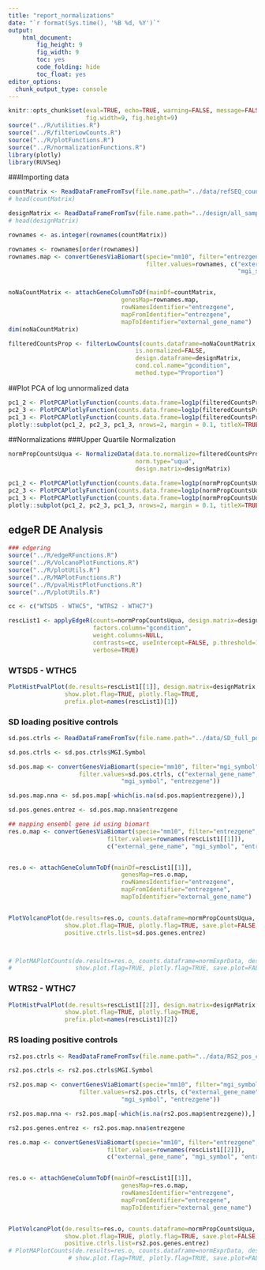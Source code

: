 ```yaml
---
title: "report_normalizations"
date: "`r format(Sys.time(), '%B %d, %Y')`"
output: 
    html_document:
        fig_height: 9
        fig_width: 9
        toc: yes
        code_folding: hide
        toc_float: yes
editor_options: 
  chunk_output_type: console
---
```


```r
knitr::opts_chunk$set(eval=TRUE, echo=TRUE, warning=FALSE, message=FALSE,
                      fig.width=9, fig.height=9)
source("../R/utilities.R")
source("../R/filterLowCounts.R")
source("../R/plotFunctions.R")
source("../R/normalizationFunctions.R")
library(plotly)
library(RUVSeq)
```
###Importing data
```r
countMatrix <- ReadDataFrameFromTsv(file.name.path="../data/refSEQ_countMatrix.txt")
# head(countMatrix)

designMatrix <- ReadDataFrameFromTsv(file.name.path="../design/all_samples_short_names.tsv.csv")
# head(designMatrix)

rownames <- as.integer(rownames(countMatrix))

rownames <- rownames[order(rownames)]
rownames.map <- convertGenesViaBiomart(specie="mm10", filter="entrezgene",
                                       filter.values=rownames, c("external_gene_name",
                                                                 "mgi_symbol", "entrezgene"))


noNaCountMatrix <- attachGeneColumnToDf(mainDf=countMatrix,
                                genesMap=rownames.map,
                                rowNamesIdentifier="entrezgene",
                                mapFromIdentifier="entrezgene",
                                mapToIdentifier="external_gene_name")
dim(noNaCountMatrix)

filteredCountsProp <- filterLowCounts(counts.dataframe=noNaCountMatrix, 
                                    is.normalized=FALSE,
                                    design.dataframe=designMatrix,
                                    cond.col.name="gcondition",
                                    method.type="Proportion")
```


##Plot PCA of log unnormalized data
```r

pc1_2 <- PlotPCAPlotlyFunction(counts.data.frame=log1p(filteredCountsProp), design.matrix=designMatrix, shapeColname="classic", colorColname="gcondition", xPCA="PC1", yPCA="PC2", plotly.flag=TRUE, show.plot.flag=FALSE, prefix.plot="Prop-Un-Norm")
pc2_3 <- PlotPCAPlotlyFunction(counts.data.frame=log1p(filteredCountsProp), design.matrix=designMatrix, shapeColname="classic", colorColname="gcondition", xPCA="PC2", yPCA="PC3", plotly.flag=TRUE, show.plot.flag=FALSE, prefix.plot="Prop-Un-Norm")
pc1_3 <- PlotPCAPlotlyFunction(counts.data.frame=log1p(filteredCountsProp), design.matrix=designMatrix, shapeColname="classic", colorColname="gcondition", xPCA="PC1", yPCA="PC3", plotly.flag=TRUE, show.plot.flag=FALSE, prefix.plot="Prop-Un-Norm")
plotly::subplot(pc1_2, pc2_3, pc1_3, nrows=2, margin = 0.1, titleX=TRUE, titleY=TRUE)
```

##Normalizations
###Upper Quartile Normalization
```r

normPropCountsUqua <- NormalizeData(data.to.normalize=filteredCountsProp, 
                                    norm.type="uqua", 
                                    design.matrix=designMatrix)

pc1_2 <- PlotPCAPlotlyFunction(counts.data.frame=log1p(normPropCountsUqua), design.matrix=designMatrix, shapeColname="classic", colorColname="gcondition", xPCA="PC1", yPCA="PC2", plotly.flag=TRUE, show.plot.flag=FALSE, prefix.plot="UQUA-Norm")
pc2_3 <- PlotPCAPlotlyFunction(counts.data.frame=log1p(normPropCountsUqua), design.matrix=designMatrix, shapeColname="classic", colorColname="gcondition", xPCA="PC2", yPCA="PC3", plotly.flag=TRUE, show.plot.flag=FALSE, prefix.plot="UQUA-Norm")
pc1_3 <- PlotPCAPlotlyFunction(counts.data.frame=log1p(normPropCountsUqua), design.matrix=designMatrix, shapeColname="classic", colorColname="gcondition", xPCA="PC1", yPCA="PC3", plotly.flag=TRUE, show.plot.flag=FALSE, prefix.plot="UQUA-Norm")
plotly::subplot(pc1_2, pc2_3, pc1_3, nrows=2, margin = 0.1, titleX=TRUE, titleY=TRUE)
```

## edgeR DE Analysis
```r
### edgering
source("../R/edgeRFunctions.R")
source("../R/VolcanoPlotFunctions.R")
source("../R/plotUtils.R")
source("../R/MAPlotFunctions.R")
source("../R/pvalHistPlotFunctions.R")
source("../R/plotUtils.R")

cc <- c("WTSD5 - WTHC5", "WTRS2 - WTHC7")

rescList1 <- applyEdgeR(counts=normPropCountsUqua, design.matrix=designMatrix,
                        factors.column="gcondition", 
                        weight.columns=NULL,
                        contrasts=cc, useIntercept=FALSE, p.threshold=1,
                        verbose=TRUE)
```

### WTSD5 - WTHC5
```r
PlotHistPvalPlot(de.results=rescList1[[1]], design.matrix=designMatrix, 
                show.plot.flag=TRUE, plotly.flag=TRUE, 
                prefix.plot=names(rescList1)[1])
```


### SD loading positive controls
```r
sd.pos.ctrls <- ReadDataFrameFromTsv(file.name.path="../data/SD_full_pos_control_genes_BMC_genomics.csv")

sd.pos.ctrls <- sd.pos.ctrls$MGI.Symbol

sd.pos.map <- convertGenesViaBiomart(specie="mm10", filter="mgi_symbol",
                    filter.values=sd.pos.ctrls, c("external_gene_name",
                                "mgi_symbol", "entrezgene"))

sd.pos.map.nna <- sd.pos.map[-which(is.na(sd.pos.map$entrezgene)),]

sd.pos.genes.entrez <- sd.pos.map.nna$entrezgene


```

```r
## mapping ensembl gene id using biomart
res.o.map <- convertGenesViaBiomart(specie="mm10", filter="entrezgene",
                            filter.values=rownames(rescList1[[1]]), 
                            c("external_gene_name", "mgi_symbol", "entrezgene"))


res.o <- attachGeneColumnToDf(mainDf=rescList1[[1]],
                                genesMap=res.o.map,
                                rowNamesIdentifier="entrezgene",
                                mapFromIdentifier="entrezgene",
                                mapToIdentifier="external_gene_name")


PlotVolcanoPlot(de.results=res.o, counts.dataframe=normPropCountsUqua, design.matrix=designMatrix,
                show.plot.flag=TRUE, plotly.flag=TRUE, save.plot=FALSE, prefix.plot=names(rescList1)[1], threshold=0.05,
                positive.ctrls.list=sd.pos.genes.entrez)



# PlotMAPlotCounts(de.results=res.o, counts.dataframe=normExprData, design.matrix=desMat,
#                  show.plot.flag=TRUE, plotly.flag=TRUE, save.plot=FALSE, prefix.plot=names(rescList1)[1], threshold=0.05)

```

### WTRS2 - WTHC7
```r
PlotHistPvalPlot(de.results=rescList1[[2]], design.matrix=designMatrix, 
                show.plot.flag=TRUE, plotly.flag=TRUE, 
                prefix.plot=names(rescList1)[2])
```

### RS loading positive controls
```r
rs2.pos.ctrls <- ReadDataFrameFromTsv(file.name.path="../data/RS2_pos_control_genes_BMC_genomics.csv")

rs2.pos.ctrls <- rs2.pos.ctrls$MGI.Symbol

rs2.pos.map <- convertGenesViaBiomart(specie="mm10", filter="mgi_symbol",
                    filter.values=rs2.pos.ctrls, c("external_gene_name",
                                "mgi_symbol", "entrezgene"))

rs2.pos.map.nna <- rs2.pos.map[-which(is.na(rs2.pos.map$entrezgene)),]

rs2.pos.genes.entrez <- rs2.pos.map.nna$entrezgene


```

```r
res.o.map <- convertGenesViaBiomart(specie="mm10", filter="entrezgene",
                            filter.values=rownames(rescList1[[2]]), 
                            c("external_gene_name", "mgi_symbol", "entrezgene"))


res.o <- attachGeneColumnToDf(mainDf=rescList1[[1]],
                                genesMap=res.o.map,
                                rowNamesIdentifier="entrezgene",
                                mapFromIdentifier="entrezgene",
                                mapToIdentifier="external_gene_name")


PlotVolcanoPlot(de.results=res.o, counts.dataframe=normPropCountsUqua, design.matrix=designMatrix,
                show.plot.flag=TRUE, plotly.flag=TRUE, save.plot=FALSE, prefix.plot=names(rescList1)[2], threshold=0.05, 
                positive.ctrls.list=rs2.pos.genes.entrez)
# PlotMAPlotCounts(de.results=res.o, counts.dataframe=normExprData, design.matrix=desMat,
                 # show.plot.flag=TRUE, plotly.flag=TRUE, save.plot=FALSE, prefix.plot=names(rescList1)[2], threshold=0.05)
```



